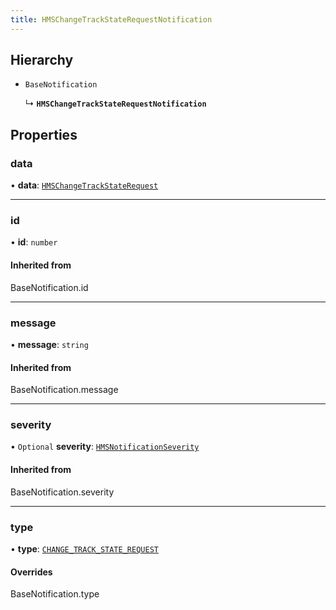 ```yaml
---
title: HMSChangeTrackStateRequestNotification
---
```


## Hierarchy

- `BaseNotification`

  ↳ **`HMSChangeTrackStateRequestNotification`**

## Properties

### data

• **data**: [`HMSChangeTrackStateRequest`](/api-reference/javascript/v2/interfaces/HMSChangeTrackStateRequest)

---

### id

• **id**: `number`

#### Inherited from

BaseNotification.id

---

### message

• **message**: `string`

#### Inherited from

BaseNotification.message

---

### severity

• `Optional` **severity**: [`HMSNotificationSeverity`](/api-reference/javascript/v2/enums/HMSNotificationSeverity)

#### Inherited from

BaseNotification.severity

---

### type

• **type**: [`CHANGE_TRACK_STATE_REQUEST`](/api-reference/javascript/v2/enums/HMSNotificationTypes#change_track_state_request)

#### Overrides

BaseNotification.type
